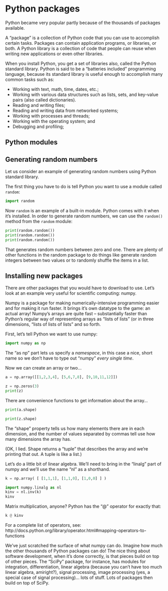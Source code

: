 # Python packages

Python became very popular partly because of the thousands of packages
available.  

A "package" is a collection of Python code that you can use to
accomplish certain tasks.  Packages can contain application programs,
or libraries, or both.  A Python library is a collection of code that
people can reuse when writing new applications or even other
libraries.

When you install Python, you get a set of libraries also, called the
Python standard library.  Python is said to be a "batteries included"
programming language, because its standard library is useful enough to
accomplish many common tasks such as:

- Working with text, math, time, dates, etc.;
- Working with various data structures such as lists, sets, and
  key-value pairs (also called dictionaries).
- Reading and writing files;
- Reading and writing data from networked systems;
- Working with processes and threads;
- Working with the operating system; and
- Debugging and profiling; 

## Python modules

<!-- TODO: WRITEME -->

## Generating random numbers

Let us consider an example of generating random numbers using Python
standard library.

The first thing you have to do is tell Python you want to use a module
called `random`:

```python
import random
```

Now `random` is an example of a built-in module. Python comes with it
when it's installed.  In order to generate random numbers, we can use
the `random()` method from the `random` module:

```python
print(random.random())
print(random.random())
print(random.random())
```

That generates random numbers between zero and one. There are plenty
of other functions in the random package to do things like generate
random integers between two values or to randomly shuffle the items in
a list.

## Installing new packages

There are other packages that you would have to download to use. Let's
look at an example very useful for scientific computing: numpy. 

<!-- TODO: add discussion about pip and pypi -->

Numpy is a package for making numerically-intensive programming easier
and for making it run faster. It brings it's own datatype to the game:
an actual array!  Numpy's arrays are quite fast -- substantially
faster than Python's regular way of representing arrays as "lists of
lists" (or in three dimensions, "lists of lists of lists" and so
forth.

First, let's tell Python we want to use numpy:

```python
import numpy as np
```

The "as np" part lets us specify a *namespace*, in this case a nice,
short name so we don't have to type out "numpy" *every single time*.

Now we can create an array or two...

```python
a = np.array([[1,2,3,4], [5,6,7,8], [9,10,11,12]])
```

```python
z = np.zeros(3)
print(z)
```

There are convenience functions to get information about the array...

```python
print(a.shape)
```

```python
print(z.shape)
```

The "shape" property tells us how many elements there are in each dimension, and the number of values separated by commas tell use how many dimensions the array has.

(OK, I lied. Shape returns a "tuple" that describes the array and we're printing that out. A tuple is like a list.)

Let's do a little bit of linear algebra. We'll need to bring in the
"linalg" part of numpy and we'll use the name "nl" as a shorthand.

```python
k = np.array( [ [1,1,1], [1,1,0], [1,0,0] ] )

import numpy.linalg as nl
kinv = nl.inv(k)
kinv
```

Matrix multiplication, anyone? Python has the "@" operator for exactly
that:

```python
k @ kinv
```

For a complete list of operators, see: http://docs.python.org/library/operator.html#mapping-operators-to-functions

We've just scratched the surface of what numpy can do. Imagine how
much the other thousands of Python packages can do!  The nice thing
about software development, when it's done correctly, is that pieces
build on top of other pieces. The "SciPy" package, for instance, has
modules for integration, differentiation, linear algebra (because you
can't have too much linear algebra, amiright?), signal processing,
image processing (yes, a special case of signal processing)... lots of
stuff.  Lots of packages then build on top of SciPy.
